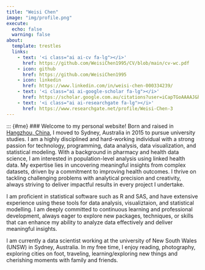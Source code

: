 ```yaml
---
title: "Weisi Chen"
image: "img/profile.png"
execute: 
  echo: false
  warning: false
about:
  template: trestles
  links:
    - text: '<i class="ai ai-cv fa-lg"></i>'
      href: https://github.com/WeisiChen1995/CV/blob/main/cv-wc.pdf
    - icon: github
      href: https://github.com/WeisiChen1995
    - icon: linkedin
      href: https://www.linkedin.com/in/weisi-chen-000334239/
    - text: '<i class="ai ai-google-scholar fa-lg"></i>'
      href: https://scholar.google.com.au/citations?user=iCapTGoAAAAJ&hl=en/
    - text: '<i class="ai ai-researchgate fa-lg"></i>'
      href: https://www.researchgate.net/profile/Weisi-Chen-3
---
```


::: {#me}
### Welcome to my personal website!
Born and raised in [Hangzhou, China](https://weisichen1995.github.io/Weisi_website/blog/2025-01-21-moments-in-Hangzhou/), I moved to Sydney, Australia in 2015 to pursue university studies. I am a highly disciplined and hard-working individual with a strong passion for technology, programming, data analysis, data visualization, and statistical modeling. With a background in pharmacy and health data science, I am interested in population-level analysis using linked health data. My expertise lies in uncovering meaningful insights from complex datasets, driven by a commitment to improving health outcomes. I thrive on tackling challenging problems with analytical precision and creativity, always striving to deliver impactful results in every project I undertake.

I am proficient in statistical software such as R and SAS, and have extensive experience using these tools for data analysis, visualiztaion, and statistical modelling. I am deeply committed to continuous learning and professional development,
always eager to explore new packages, techniques, or skills that can enhance my ability to analyze data effectively and deliver meaningful insights.

I am currently a data scientist working at the university of New South Wales (UNSW) in Sydney, Australia.  In my free time, I enjoy reading, photography, exploring cities on foot, traveling, learning/exploring new things and cherishing moments with family and friends.




